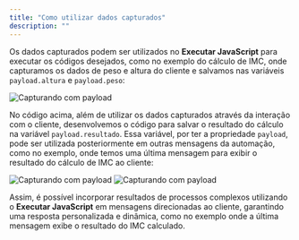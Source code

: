 ```yaml
---
title: "Como utilizar dados capturados"
description: ""
---
```


Os dados capturados podem ser utilizados no **Executar JavaScript** para executar os códigos desejados, como no exemplo do cálculo de IMC, onde capturamos os dados de peso e altura do cliente e salvamos nas variáveis `payload.altura` e `payload.peso`:

<img src="/cap-data5.png" alt="Capturando com payload" />

No código acima, além de utilizar os dados capturados através da interação com o cliente, desenvolvemos o código para salvar o resultado do cálculo na variável `payload.resultado`. Essa variável, por ter a propriedade `payload`, pode ser utilizada posteriormente em outras mensagens da automação, como no exemplo, onde temos uma última mensagem para exibir o resultado do cálculo de IMC ao cliente:

<img src="/cap-data6.png" alt="Capturando com payload" />
<img src="/cap-data7.png" alt="Capturando com payload" />

Assim, é possível incorporar resultados de processos complexos utilizando o **Executar JavaScript** em mensagens direcionadas ao cliente, garantindo uma resposta personalizada e dinâmica, como no exemplo onde a última mensagem exibe o resultado do IMC calculado.
